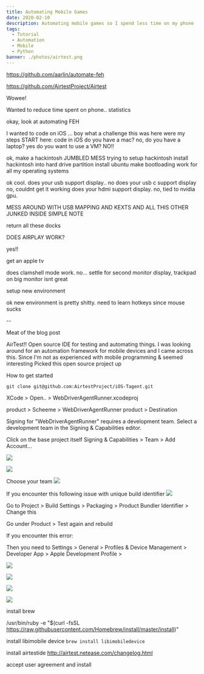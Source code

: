 ```yaml
---
title: Automating Mobile Games
date: 2020-02-10
description: Automating mobile games so I spend less time on my phone
tags:
  - Tutorial
  - Automation
  - Mobile
  - Python
banner: ./photos/airtest.png
---
```


https://github.com/aarlin/automate-feh


https://github.com/AirtestProject/Airtest

Wowee!

Wanted to reduce time spent on phone..
statistics

okay, look at automating FEH


I wanted to code on iOS ... boy what a challenge this was
here were my steps
START here:
code in iOS
do you have a mac?
no,
do you have a laptop?
yes
do you want to use a VM? NO!!

ok, make a hackintosh JUMBLED MESS trying to setup hackintosh
install hackintosh into hard drive partition
install ubuntu
make bootloading work for all my operating systems

ok cool. does your usb support display.. no
does your usb c support display no, couldnt get it working
does your hdmi support display. no, tied to nvidia gpu.

MESS AROUND WITH USB MAPPING AND KEXTS AND ALL THIS OTHER JUNKED INSIDE SIMPLE NOTE

return all these docks

DOES AIRPLAY WORK?

yes!!

get an apple tv

does clamshell mode work. no...
settle for second monitor display, trackpad on big monitor isnt great

setup new environment 

ok new environment is pretty shitty. need to learn hotkeys since mouse sucks



--

Meat of the blog post

AirTest!! Open source IDE for testing and automating things. I was looking around for an automation framework for
mobile devices and I came across this. Since I'm not as experienced with mobile programming & seemed interesting
Picked this open source project up

How to get started

`git clone git@github.com:AirtestProject/iOS-Tagent.git`

XCode > Open.. > WebDriverAgentRunner.xcodeproj

product > Scheeme > WebDriverAgentRunner
product > Destination

Signing for "WebDriverAgentRunner" requires a development team. Select a development team in the Signing & Capabilities editor.

Click on the base project itself 
Signing & Capabilities > Team > Add Account...

![](./signing_certificates.png)

![](development_login.png)

Choose your team
![](./choose_team.png)

If you encounter this following issue with unique build identifier
![](./bundle_identifier.png)

Go to Project > Build Settings > Packaging > Product Bundler Identifier > Change this

Go under Product > Test again and rebuild

If you encounter this error: 

Then you need to Settings > General > Profiles & Device Management > Developer App > Apple Development Profile >

![](profile_device_management.png)

![](developer_app.png)

![](trust_developer.png)

![](trust_developer_prompt.png)

install brew

/usr/bin/ruby -e "$(curl -fsSL https://raw.githubusercontent.com/Homebrew/install/master/install)"

install libimobile device
`brew install libimobiledevice`

install airtestide 
http://airtest.netease.com/changelog.html

accept user agreement and install

